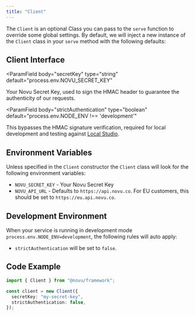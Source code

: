 ```yaml
---
title: "Client"
---
```


The `Client` is an optional Class you can pass to the `serve` function to override some global settings.
By default, we will inject a new instance of the `Client` class in your `serve` method with the following defaults:

## Client Interface

<ParamField
  body="secretKey"
  type="string"
  default="process.env.NOVU_SECRET_KEY"
>
  Your Novu Secret Key, used to sign the HMAC header to guarantee the
  authenticity of our requests.
</ParamField>

<ParamField
  body="strictAuthentication"
  type="boolean"
  default="process.env.NODE_ENV !== 'development'"
>
  This bypasses the HMAC signature verification, required for local development
  and testing against [Local Studio](/workflow/studio).
</ParamField>

## Environment Variables

Unless specified in the `Client` constructor the `Client` class will look for the following environment variables:

- `NOVU_SECRET_KEY` - Your Novu Secret Key
- `NOVU_API_URL` - Defaults to `https://api.novu.co`. For EU customers, this should be set to `https://eu.api.novu.co`.

## Development Environment

When your service is running in development mode `process.env.NODE_ENV=development`, the following rules will auto apply:

- `strictAuthentication` will be set to `false`.

## Code Example

```typescript
import { Client } from "@novu/framework";

const client = new Client({
  secretKey: "my-secret-key",
  strictAuthentication: false,
});
```
